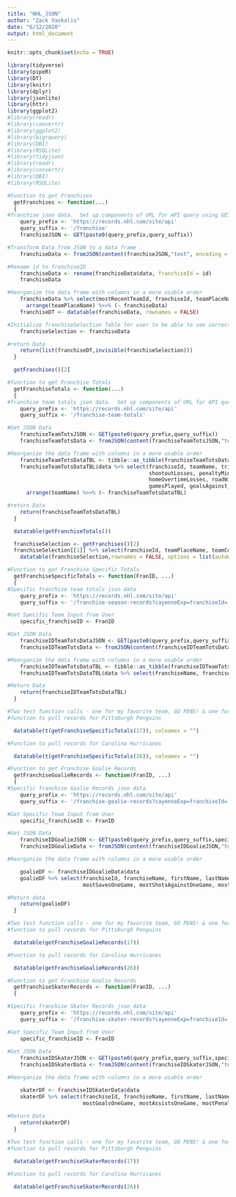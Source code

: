 ```yaml
---
title: "NHL_JSON"
author: "Zack Vaskalis"
date: "6/12/2020"
output: html_document
---
```


```r
knitr::opts_chunk$set(echo = TRUE)
```

```r
library(tidyverse)
library(pipeR)
library(DT)
library(knitr)
library(dplyr)
library(jsonlite)
library(httr)
library(ggplot2)
#library(readr)
#library(convertr)
#library(ggplot2)
#library(bigrquery)
#library(DBI)
#library(RSQLite)
#library(tidyjson)
#library(readr)
#library(convertr)
#library(DBI)
#library(RSQLite)
```

```r
#Function to get Franchises
  getFranchises <- function(...)
  {
#franchise json data.  Set up components of URL for API query using GET() function
    query_prefix <- 'https://records.nhl.com/site/api'
    query_suffix <- '/franchise'
    franchiseJSON <- GET(paste0(query_prefix,query_suffix))

#Transform Data from JSON to a data frame
    franchiseData <- fromJSON(content(franchiseJSON,"text", encoding = "UTF-8"),flatten = TRUE) 

#Rename id to franchiseID
    franchiseData <- rename(franchiseData$data, franchiseId = id)
    franchiseData

#Reorganize the data frame with columns in a more usable order
    franchiseData %>% select(mostRecentTeamId, franchiseId, teamPlaceName, teamCommonName, firstSeasonId, lastSeasonId) %>%
      arrange(teamPlaceName) %>>% (~ franchiseData)
    franchiseDT <- datatable(franchiseData, rownames = FALSE)

#Initialize franchiseSelection Table for user to be able to see correct franchise ID for functions #3 - 5.
    franchiseSelection <- franchiseData

#return Data
    return(list(franchiseDT,invisible(franchiseSelection)))
  }
```

```r
  getFranchises()[2]
```

```r
#function to get Franchise Totals
  getFranchiseTotals <- function(...)
  {
#franchise team totals json data.  Set up components of URL for API query using GET() function
    query_prefix <- 'https://records.nhl.com/site/api'
    query_suffix <- '/franchise-team-totals'

#Get JSON Data
    franchiseTeamTotsJSON <- GET(paste0(query_prefix,query_suffix))
    franchiseTeamTotsData <- fromJSON(content(franchiseTeamTotsJSON,"text", encoding = "UTF-8"),flatten = TRUE)

#Reorganize the data frame with columns in a more usable order
    franchiseTeamTotsDataTBL <- tibble::as_tibble(franchiseTeamTotsData)
    franchiseTeamTotsDataTBL$data %>% select(franchiseId, teamName, triCode, wins, losses, ties, overtimeLosses, shutouts, shootoutWins,
                                             shootoutLosses, penaltyMinutes, points, pointPctg, homeWins, homeLosses, homeTies,
                                             homeOvertimeLosses, roadWins, roadLosses, roadTies, roadOvertimeLosses, gameTypeId,
                                             gamesPlayed, goalsAgainst, goalsFor, id, teamId, activeFranchise, firstSeasonId, lastSeasonId) %>%
      arrange(teamName) %>>% (~ franchiseTeamTotsDataTBL)

#return Data
    return(franchiseTeamTotsDataTBL)
  }
```

```r
  datatable(getFranchiseTotals())
```

```r
  franchiseSelection <- getFranchises()[2]
  franchiseSelection[[1]] %>% select(franchiseId, teamPlaceName, teamCommonName) %>% arrange(teamPlaceName) %>%
    datatable(franchiseSelection,rownames = FALSE, options = list(autoWidth = TRUE, columnDefs = list(list(width = '50px'))))
```

```r
#Function to get Franchise Specific Totals
  getFranchiseSpecificTotals <- function(FranID, ...)
  {
#Specific franchise team totals json data
    query_prefix <- 'https://records.nhl.com/site/api'
    query_suffix <- '/franchise-season-records?cayenneExp=franchiseId='

#Get Specific Team Input from User
    specific_franchiseID <- FranID

#Get JSON Data
    franchiseIDTeamTotsDataJSON <- GET(paste0(query_prefix,query_suffix,specific_franchiseID))
    franchiseIDTeamTotsData <- fromJSON(content(franchiseIDTeamTotsDataJSON,"text", encoding = "UTF-8"),flatten = TRUE)

#Reorganize the data frame with columns in a more usable order
    franchiseIDTeamTotsDataTBL <- tibble::as_tibble(franchiseIDTeamTotsData)
    franchiseIDTeamTotsDataTBL$data %>% select(franchiseName, franchiseId, id:winlessStreakDates) %>>% (~ franchiseIDTeamTotsDataTBL)

#Return Data    
    return(franchiseIDTeamTotsDataTBL)
  }
```

```r
#Two test function calls - one for my favorite team, GO PENS! & one for the hometown favorite Hurricanes!
#function to pull records for Pittsburgh Penguins

  datatable(t(getFranchiseSpecificTotals(17)), colnames = "")

#Function to pull records for Carolina Hurricanes

  datatable(t(getFranchiseSpecificTotals(26)), colnames = "")
```

```r
#Function to get Franchise Goalie Records
  getFranchiseGoalieRecords <- function(FranID, ...)
  {
#Specific franchise Goalie Records json data
    query_prefix <- 'https://records.nhl.com/site/api'
    query_suffix <- '/franchise-goalie-records?cayenneExp=franchiseId='

#Get Specific Team Input from User
    specific_franchiseID <- FranID

#Get JSON Data
    franchiseIDGoalieJSON <- GET(paste0(query_prefix,query_suffix,specific_franchiseID))
    franchiseIDGoalieData <- fromJSON(content(franchiseIDGoalieJSON,"text", encoding = "UTF-8"),flatten = TRUE)

#Reorganize the data frame with columns in a more usable order

    goalieDF <- franchiseIDGoalieData$data
    goalieDF %>% select(franchiseId, franchiseName, firstName, lastName, gamesPlayed, wins, losses, ties,
                        mostSavesOneGame, mostShotsAgainstOneGame, mostGoalsAgainstOneGame, id:wins) %>>% (~ goalieDF)

#Return data
    return(goalieDF)
  }
```

```r
#Two test function calls - one for my favorite team, GO PENS! & one for the hometown favorite Hurricanes!
#function to pull records for Pittsburgh Penguins

  datatable(getFranchiseGoalieRecords(17))

#Function to pull records for Carolina Hurricanes

  datatable(getFranchiseGoalieRecords(26))
```

```r
#Function to get Franchise Goalie Records
  getFranchiseSkaterRecords <- function(FranID, ...)
  {

#Specific franchise Skater Records json data
    query_prefix <- 'https://records.nhl.com/site/api'
    query_suffix <- '/franchise-skater-records?cayenneExp=franchiseId='

#Get Specific Team Input from User
    specific_franchiseID <- FranID
    
#Get JSON Data
    franchiseIDSkaterJSON <- GET(paste0(query_prefix,query_suffix,specific_franchiseID))
    franchiseIDSkaterData <- fromJSON(content(franchiseIDSkaterJSON,"text", encoding = "UTF-8"),flatten = TRUE)

#Reorganize the data frame with columns in a more usable order

    skaterDF <- franchiseIDSkaterData$data
    skaterDF %>% select(franchiseId, franchiseName, firstName, lastName, positionCode, gamesPlayed, goals, assists, penaltyMinutes,
                        mostGoalsOneGame, mostAssistsOneGame, mostPenaltyMinutesOneSeason, id:seasons) %>% arrange(desc(goals)) %>>% (~ skaterDF)
    
#Return Data
    return(skaterDF)
  }
```

```r
#Two test function calls - one for my favorite team, GO PENS! & one for the hometown favorite Hurricanes!
#function to pull records for Pittsburgh Penguins

  datatable(getFranchiseSkaterRecords(17))

#Function to pull records for Carolina Hurricanes

  datatable(getFranchiseSkaterRecords(26))
```



